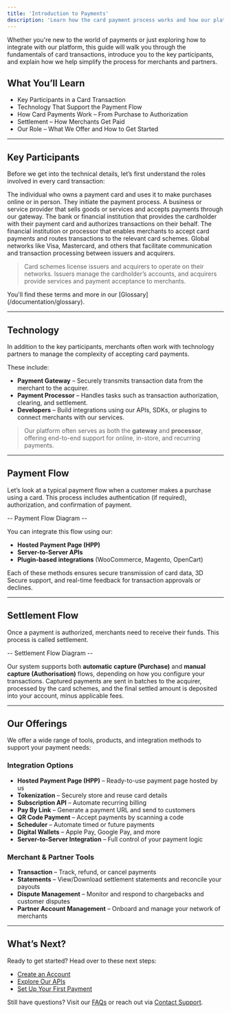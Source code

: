 ```yaml
---
title: 'Introduction to Payments'
description: 'Learn how the card payment process works and how our platform fits into it.'
---
```


Whether you're new to the world of payments or just exploring how to integrate with our platform, this guide will walk you through the fundamentals of card transactions, introduce you to the key participants, and explain how we help simplify the process for merchants and partners.

## What You’ll Learn

- Key Participants in a Card Transaction  
- Technology That Support the Payment Flow  
- How Card Payments Work – From Purchase to Authorization  
- Settlement – How Merchants Get Paid  
- Our Role – What We Offer and How to Get Started

---

## Key Participants

Before we get into the technical details, let’s first understand the roles involved in every card transaction:

<CardGroup>
  <Card title="Cardholder" icon="user">
    The individual who owns a payment card and uses it to make purchases online or in person. They initiate the payment process.
  </Card>

  <Card title="Merchant" icon="store">
    A business or service provider that sells goods or services and accepts payments through our gateway.
  </Card>

  <Card title="Issuer" icon="building-columns">
    The bank or financial institution that provides the cardholder with their payment card and authorizes transactions on their behalf.
  </Card>

  <Card title="Acquirer" icon="building-columns">
    The financial institution or processor that enables merchants to accept card payments and routes transactions to the relevant card schemes.
  </Card>

  <Card title="Card Scheme" icon="credit-card">
    Global networks like Visa, Mastercard, and others that facilitate communication and transaction processing between issuers and acquirers.
  </Card>
</CardGroup>


> Card schemes license issuers and acquirers to operate on their networks. Issuers manage the cardholder’s accounts, and acquirers provide services and payment acceptance to merchants.

<Note>
You'll find these terms and more in our [Glossary](/documentation/glossary).
</Note>

---

## Technology

In addition to the key participants, merchants often work with technology partners to manage the complexity of accepting card payments.

These include:

- **Payment Gateway** – Securely transmits transaction data from the merchant to the acquirer.  
- **Payment Processor** – Handles tasks such as transaction authorization, clearing, and settlement.  
- **Developers** – Build integrations using our APIs, SDKs, or plugins to connect merchants with our services.

> Our platform often serves as both the **gateway** and **processor**, offering end-to-end support for online, in-store, and recurring payments.

---

## Payment Flow

Let’s look at a typical payment flow when a customer makes a purchase using a card. This process includes authentication (if required), authorization, and confirmation of payment.

-- Payment Flow Diagram  --

You can integrate this flow using our:

- **Hosted Payment Page (HPP)**  
- **Server-to-Server APIs**  
- **Plugin-based integrations** (WooCommerce, Magento, OpenCart)

Each of these methods ensures secure transmission of card data, 3D Secure support, and real-time feedback for transaction approvals or declines.

---

## Settlement Flow

Once a payment is authorized, merchants need to receive their funds. This process is called settlement.

-- Settlement Flow Diagram --

Our system supports both **automatic capture (Purchase)** and **manual capture (Authorisation)** flows, depending on how you configure your transactions. Captured payments are sent in batches to the acquirer, processed by the card schemes, and the final settled amount is deposited into your account, minus applicable fees.

---

## Our Offerings

We offer a wide range of tools, products, and integration methods to support your payment needs:

### Integration Options

- **Hosted Payment Page (HPP)** – Ready-to-use payment page hosted by us  
- **Tokenization** – Securely store and reuse card details  
- **Subscription API** – Automate recurring billing  
- **Pay By Link** – Generate a payment URL and send to customers  
- **QR Code Payment** – Accept payments by scanning a code  
- **Scheduler** – Automate timed or future payments  
- **Digital Wallets** – Apple Pay, Google Pay, and more  
- **Server-to-Server Integration** – Full control of your payment logic

### Merchant & Partner Tools

- **Transaction** – Track, refund, or cancel payments  
- **Statements** – View/Download settlement statements and reconcile your payouts  
- **Dispute Management** – Monitor and respond to chargebacks and customer disputes  
- **Partner Account Management** – Onboard and manage your network of merchants

---

## What’s Next?

Ready to get started? Head over to these next steps:

- [Create an Account](/documentation/createaccount)  
- [Explore Our APIs](/api-reference/en/introduction)  
- [Set Up Your First Payment](/api-reference/en/server-to-server/purchase)

Still have questions? Visit our [FAQs](/support/faqs) or reach out via [Contact Support](/support/contact).
